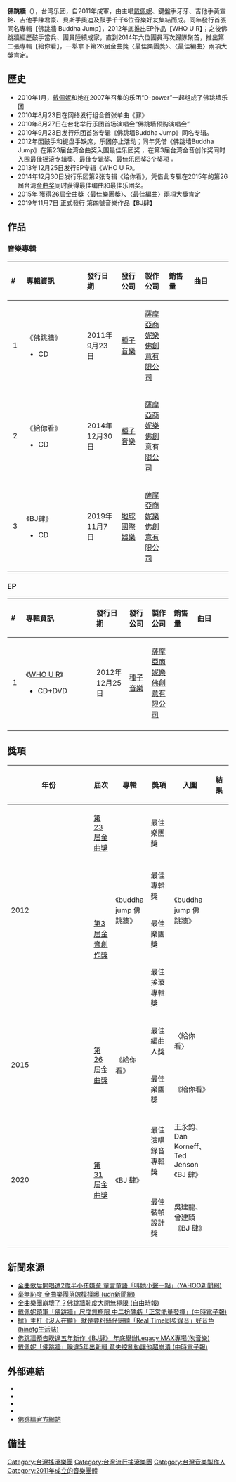 {{otheruse|佛跳墙}}
{{Copy edit|time=2021-04-13T02:37:55+00:00}}
{{nofootnotes|time=2020-12-01}}
{{藝人
| 姓名 = 佛跳牆
| 類型 = 樂團
| 圖片 = 
| 圖片簡介 = 
| 英文名 = Buddha Jump
| 音樂類型 = [[華語流行音樂|華語流行音樂]]
| 出道地點 = 
| 出道日期 =2011年8月
| 代表作 = 
| 活躍年代 = 2011年至今
| 國籍 = {{ROC}}<br>{{MYS}}
| 現任成員 = [[戴佩妮|戴佩妮]]（阿妮，主唱）<br />[[黃宣銘|黃宣銘]]（理事長，吉他）<br />[[陳君豪|陳君豪]]（成績好，吉他）<br />[[林泓毅|林泓毅]]（奥迪，BASS）<br />[[江尚謙|江尚謙]]（千千，鼓手兼團長）<br />[[吳貞儀|吳貞儀]]（牙牙，Keyboard）
| 過往成員 = 
|獎項 = [[第26屆金曲獎|第26屆金曲獎]][[最佳編曲人獎_(金曲獎)|最佳編曲人獎]]<br>[[第26屆金曲獎|第26屆金曲獎]][[最佳樂團獎_(金曲獎)|最佳樂團獎]]
}}

'''佛跳牆'''（{{lang-en|Buddha Jump}}），台湾乐团，自2011年成軍，由主唱[[戴佩妮|戴佩妮]]、鍵盤手牙牙、吉他手黃宣銘、吉他手陳君豪、貝斯手奧迪及鼓手千千6位音樂好友集結而成。同年發行首張同名專輯【佛跳牆 Buddha Jump】，2012年底推出EP作品【WHO U R】；之後佛跳牆經歷鼓手當兵、團員陸續成家，直到2014年六位團員再次歸隊聚首，推出第二張專輯【給你看】，一舉拿下第26屆金曲獎〈最佳樂團獎〉、〈最佳編曲〉兩項大獎肯定。

== 歷史 ==
*2010年1月，[[戴佩妮|戴佩妮]]和她在2007年召集的乐团“D-power”一起组成了佛跳墙乐团 
*2010年8月23日在网络发行组合首张单曲《罪》
*2010年8月27日在台北举行乐团首场演唱会“佛跳墙预购演唱会”
*2010年9月23日发行乐团首张专辑《佛跳墙Buddha Jump》同名专辑。 
*2012年因鼓手和键盘手缺席，乐团停止活动；同年凭借《佛跳墙Buddha Jump》在第23届台湾金曲奖入围最佳乐团奖 ，在第3届台湾金音创作奖同时入围最佳摇滚专辑奖、最佳专辑奖、最佳乐团奖3个奖项 。
*2013年12月25日发行EP专辑《WHO U R》。 
*2014年12月30日发行乐团第2张专辑《给你看》，凭借此专辑在2015年的第26屆台湾[[金曲奖|金曲奖]]同时获得最佳编曲和最佳乐团奖。
*2015年 獲得26屆金曲獎〈最佳樂團獎〉、〈最佳編曲〉兩項大獎肯定
*2019年11月7日 正式發行 第四號音樂作品【BJ肆】

==作品==

===音樂專輯===
{| class="wikitable"
!align="left" width="40px"| #
!align="left" width="290px"|專輯資訊
!align="left" width="110px"|發行日期
!align="left" width="90px"|發行公司
!align="left" width="90px"|製作公司
!align="left" width="100px"|銷售量
!align="left" width="200px"|曲目
|-
|align="center"| 1
|align="left"|《佛跳牆》
*CD
|align="left"|2011年9月23日
|align="left"|[[種子音樂|種子音樂]] 
|align="left"|[[薩摩亞商妮樂佛創意有限公司|薩摩亞商妮樂佛創意有限公司]]
|align="left"|
|align="left" style="font-size: 80%;"|
{{hidden|曲目|
#罪
#失眠
#坦白
#欺騙上帝
#why
#玩偶
#迷宮的鑰匙
#三分之二
#Leaving Now
#我對自己開了一槍
}}
|-
|align="center"| 2
|align="left"|《給你看》
*CD
|align="left"| 2014年12月30日
|align="left"| [[種子音樂|種子音樂]] 
|align="left"| [[薩摩亞商妮樂佛創意有限公司|薩摩亞商妮樂佛創意有限公司]]
|align="left"|
|align="left" style="font-size: 80%;"|
{{hidden|曲目|
#給你看
#HUM
#Rush
#追根究柢
#然後
#Movin On
#心裡有鬼
#The Stars
#跳跳
#反覆練習
}}
|-
|align="center"| 3
|align="left"|《BJ肆》
*CD
|align="left"| 2019年11月7日
|align="left"| [[地球國際娛樂|地球國際娛樂]]
|align="left"| [[薩摩亞商妮樂佛創意有限公司|薩摩亞商妮樂佛創意有限公司]]
|align="left"|
|align="left" style="font-size: 80%;"|
{{hidden|曲目|
#Sad Sad Song	 	
#關你屁事	 	
#自尋煩惱	 	
#刺眼	
#沒人在聽	 	
#Hold On	 	
#蒼蠅	
#無名氏	 	
#意識到	 	
#可有可無	 		 	
#關你屁事(迷你版)
}}
|}

===EP===
{| class="wikitable"
!align="left" width="40px"| #
!align="left" width="290px"|專輯資訊
!align="left" width="110px"|發行日期
!align="left" width="90px"|發行公司
!align="left" width="90px"|製作公司
!align="left" width="100px"|銷售量
!align="left" width="200px"|曲目
|-
|align="center"| 1 
|align="left"|《[[WHO_U_R|WHO U R]]》
*CD+DVD
|align="left"| 2012年12月25日
|align="left"| [[種子音樂|種子音樂]] 
|align="left"| [[薩摩亞商妮樂佛創意有限公司|薩摩亞商妮樂佛創意有限公司]]
|align="left"| 
|align="left" style="font-size: 80%;"|
{{hidden|曲目|
#WHO YOU ARE
#肺魚
}}
|-
|}

==獎項==
{| class="wikitable" style="width:100%; text-align:center;"
! width="4%" | 年份
! width="10%" | 屆次
! width="15%" | 專輯
! width="11%" | 獎項
! width="15%" | 入圍
! width="4%" | 結果
|-
| rowspan=4 | 2012
| rowspan=1 | [[第23屆金曲獎|第23屆金曲獎]]
| rowspan=4 | 《buddha jump 佛跳牆》
| 最佳樂團獎
| rowspan=4 |《buddha jump 佛跳牆》
| {{nom}}
|-
| rowspan=3 | [[第3屆金音創作獎|第3屆金音創作獎]]
| 最佳專輯獎
| {{nom}}
|-
| 最佳樂團獎
| {{nom}}
|-
| 最佳搖滾專輯獎
| {{nom}}
|-
| rowspan=2 | 2015
| rowspan=2 | [[第26屆金曲獎|第26屆金曲獎]]
| rowspan=2 | 《給你看》
| 最佳編曲人獎
| 〈給你看〉
| {{won}}
|-
| 最佳樂團獎
|《給你看》
| {{won}}
|-
| rowspan=2 | 2020
| rowspan=2 | [[第31屆金曲獎|第31屆金曲獎]]
| rowspan=2 | 《BJ 肆》
| 最佳演唱錄音專輯獎
| 王永鈞、Dan Korneff、Ted Jenson《BJ 肆》
| {{nom}}
|-
| 最佳裝幀設計獎
| 吳建龍、曾建穎《BJ 肆》
| {{nom}}
|}

==新聞來源==
*[https://tw.news.yahoo.com/%E9%87%91%E6%9B%B2%E6%AD%8C%E5%90%8E%E9%96%8B%E5%94%B1%E9%81%AD-2-%E6%AD%B2%E5%8D%8A%E5%B0%8F%E5%AD%A9%E5%AB%8C%E6%A3%84-%E7%AB%A5%E8%A8%80%E7%AB%A5%E8%AA%9E%E5%8F%AB%E5%A5%B9%E5%B0%8F%E8%81%B2%E4%B8%80%E9%BB%9E-103346062.html 金曲歌后開唱遭2歲半小孩嫌棄 童言童語「叫她小聲一點」(YAHOO新聞網)] {{Wayback|url=https://tw.news.yahoo.com/%E9%87%91%E6%9B%B2%E6%AD%8C%E5%90%8E%E9%96%8B%E5%94%B1%E9%81%AD-2-%E6%AD%B2%E5%8D%8A%E5%B0%8F%E5%AD%A9%E5%AB%8C%E6%A3%84-%E7%AB%A5%E8%A8%80%E7%AB%A5%E8%AA%9E%E5%8F%AB%E5%A5%B9%E5%B0%8F%E8%81%B2%E4%B8%80%E9%BB%9E-103346062.html |date=20191210025315 }}
*[https://stars.udn.com/star/story/10092/4206468 毫無恥度 金曲樂團落魄模樣曝 (udn新聞網)] {{Wayback|url=https://stars.udn.com/star/story/10092/4206468 |date=20200805143921 }}
*[https://ent.ltn.com.tw/news/breakingnews/2998919 金曲樂團崩壞了？佛跳牆恥度大開無極限 (自由時報)] {{Wayback|url=https://ent.ltn.com.tw/news/breakingnews/2998919 |date=20191210025307 }}
*[https://www.chinatimes.com/realtimenews/20191204005160-260404?chdtv 戴佩妮領軍「佛跳牆」尺度無極限 中二扮醜虧「正常能量發揮」(中時電子報)] {{Wayback|url=https://www.chinatimes.com/realtimenews/20191204005160-260404?chdtv |date=20191206133346 }}
*[https://times.hinet.net/news/22681531佛跳牆《BJ 肆》主打《沒人在聽》 就是要粉絲仔細聽「Real Time同步錄音」好音色(hinetg生活誌)]
*[https://blow.streetvoice.com/47305-%E4%BD%9B%E8%B7%B3%E7%89%86%E9%A0%90%E5%91%8A%E7%9D%BD%E9%81%95%E4%BA%94%E5%B9%B4%E6%96%B0%E4%BD%9C%E3%80%8Abj%E8%82%86%E3%80%8B-%E5%B9%B4%E5%BA%95%E8%88%89%E8%BE%A6legacy-max%E5%B0%88%E5%A0%B4/ 佛跳牆預告睽違五年新作《BJ肆》 年底舉辦Legacy MAX專場(吹音樂)] {{Wayback|url=https://blow.streetvoice.com/47305-%E4%BD%9B%E8%B7%B3%E7%89%86%E9%A0%90%E5%91%8A%E7%9D%BD%E9%81%95%E4%BA%94%E5%B9%B4%E6%96%B0%E4%BD%9C%E3%80%8Abj%E8%82%86%E3%80%8B-%E5%B9%B4%E5%BA%95%E8%88%89%E8%BE%A6legacy-max%E5%B0%88%E5%A0%B4/ |date=20191210025316 }}
*[https://www.chinatimes.com/realtimenews/20191106004549-260404?chdtv 戴佩妮「佛跳牆」睽違5年出新輯 竟失控亂動讓他超崩潰 (中時電子報)] {{Wayback|url=https://www.chinatimes.com/realtimenews/20191106004549-260404?chdtv |date=20191109183456 }}
==外部連結==
*{{facebook|buddhajump}}
*{{instagram|buddhajump_official}}
*{{weibo|buddhajumpofficial}}
*{{YouTube|user=buddhajump2011}}
*[https://pennytai.club/buddhajump/ 佛跳牆官方網站] {{Wayback|url=https://pennytai.club/buddhajump/ |date=20201024195836 }}

==備註 ==
<div class="references-small">
<references></references>
</div>

{{最佳樂團獎}}
{{最佳編曲人獎}}
{{Portal bar|台灣|音樂}}

[[Category:台灣搖滾樂團|Category:台灣搖滾樂團]]
[[Category:台灣流行搖滾樂團|Category:台灣流行搖滾樂團]]
[[Category:台灣音樂製作人|Category:台灣音樂製作人]]
[[Category:2011年成立的音樂團體|Category:2011年成立的音樂團體]]